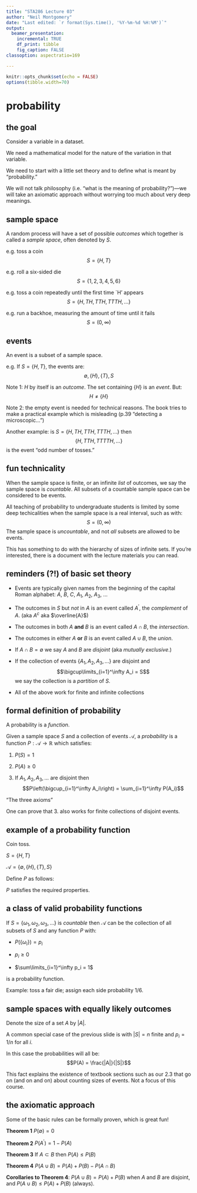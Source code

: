 ```yaml
---
title: "STA286 Lecture 03"
author: "Neil Montgomery"
date: "Last edited: `r format(Sys.time(), '%Y-%m-%d %H:%M')`"
output: 
  beamer_presentation:
    incremental: TRUE
    df_print: tibble
    fig_caption: FALSE
classoption: aspectratio=169

---
```


```r
knitr::opts_chunk$set(echo = FALSE)
options(tibble.width=70)
```

# probability

## the goal

Consider a variable in a dataset.

We need a mathematical model for the nature of the variation in that variable.

We need to start with a little set theory and to define what is meant by "probability."

We will not talk philosophy (i.e. "what is the meaning of probability?")---we will take an axiomatic approach without worrying too much about very deep meanings. 

## sample space

A random process will have a set of possible *outcomes* which together is called a *sample space*, often denoted by $S$.

\pause e.g. toss a coin
$$S = \{H, T\}$$

\pause e.g. roll a six-sided die
$$S = \{1,2,3,4,5,6\}$$

\pause e.g. toss a coin repeatedly until the first time `H' appears
$$S = \{H, TH, TTH, TTTH, \ldots\}$$

\pause e.g. run a backhoe, measuring the amount of time until it fails
$$S = (0,\infty)$$

## events

An event is a subset of a sample space.

\pause e.g. If $S=\{H,T\}$, the events are:
$$\emptyset, \{H\}, \{T\}, S$$

\pause Note 1: $H$ by itself is an *outcome*. The set containing $\{H\}$ is an *event*. But:
$$H \ne \{H\}$$

\pause Note 2: the empty event is needed for technical reasons. The book tries to make a practical example which is misleading (p.39 "detecting a microscopic...")

\pause Another example: is $S = \{H,TH,TTH,TTTH,\ldots\}$ then
$$\{H, TTH, TTTTH, \ldots\}$$
is the event "odd number of tosses."

## fun technicality

When the sample space is finite, or an infinite *list* of outcomes, we say the sample space is *countable*. All subsets of a countable sample space can be considered to be events.

All teaching of probability to undergraduate students is limited by some deep techicalities when the sample space is a real interval, such as with:
$$S = (0, \infty)$$
The sample space is *uncountable*, and not *all* subsets are allowed to be events. 

This has something to do with the hierarchy of sizes of infinite sets. If you're interested, there is a document with the lecture materials you can read.

## reminders (?!) of basic set theory

* Events are typically given names from the beginning of the capital Roman alphabet: $A$, $B$, $C$, $A_1$, $A_2$, $A_3$, $\ldots$

* The outcomes in $S$ but *not* in $A$ is an event called $A^\prime$, the *complement* of $A$. (aka $A^c$ aka $\overline{A}$)

* The outcomes in both $A$ **and** $B$ is an event called $A \cap B$, the *intersection*.

* The outcomes in either $A$ **or** $B$ is an event called $A\cup B$, the *union*.

* If $A\cap B =\emptyset$ we say $A$ and $B$ are *disjoint* (aka *mutually exclusive*.)

* If the collection of events $\{A_1,A_2,A_3,\ldots\}$ are disjoint and 
$$\bigcup\limits_{i=1}^\infty A_i = S$$
we say the collection is a *partition* of $S$.

* All of the above work for finite and infinite collections

## formal definition of probability

A probability is a *function*.

\pause Given a sample space $S$ and a collection of events $\mathcal{A}$, a *probability* is a function $P:\mathcal{A} \to \mathbb{R}$ which satisfies:

1. $P(S) = 1$

2. $P(A) \ge 0$

3. If $A_1,A_2,A_3,\ldots$ are disjoint then
$$P\left(\bigcup_{i=1}^\infty A_i\right) = \sum_{i=1}^\infty P(A_i)$$

\pause "The three axioms"

\pause One can prove that 3. also works for finite collections of disjoint events.

## example of a probability function

Coin toss. 

\pause $S=\{H, T\}$

\pause $\mathcal{A} = \Big\{\emptyset, \{H\}, \{T\}, S\Big\}$

\pause Define $P$ as follows:
\begin{align*}
P(\emptyset) &= 0\\
P(\{H\}) &= 0.5\\
P(\{T\}) &= 0.5\\
P(S) &= 1
\end{align*}

$P$ satisfies the required properties. 

## a class of valid probability functions

If $S=\{\omega_1, \omega_2,\omega_3,\ldots\}$ is *countable* then $\mathcal{A}$ can be the collection of all subsets of $S$ and any function $P$ with:

* $P(\{\omega_i\}) = p_i$

* $p_i \ge 0$

* $\sum\limits_{i=1}^\infty p_i = 1$

\pause is a probability function.

\pause Example: toss a fair die; assign each side probability 1/6.

## sample spaces with equally likely outcomes

Denote the size of a set $A$ by $|A|$.

\pause A common special case of the previous slide is with $|S|=n$ finite and $p_i = 1/n$ for all $i$.

\pause In this case the probabilities will all be:
$$P(A) = \frac{|A|}{|S|}$$

\pause This fact explains the existence of textbook sections such as our 2.3 that go on (and on and on) about counting sizes of events. Not a focus of this course. 


## the axiomatic approach

Some of the basic rules can be formally proven, which is great fun!

**Theorem 1** $P(\emptyset) = 0$

**Theorem 2** $P(A^\prime) = 1-P(A)$

**Theorem 3** If $A\subset B$ then $P(A) \le P(B)$

**Theorem 4** $P(A\cup B) = P(A) + P(B) - P(A \cap B)$

**Corollaries to Theorem 4**: $P(A \cup B) = P(A) + P(B)$ when $A$ and $B$ are disjoint, and $P(A \cup B) \le P(A)+P(B)$ (always).




